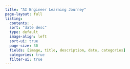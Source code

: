 ```yaml
---
title: "AI Engineer Learning Journey"
page-layout: full
listing:
  contents: .
  sort: "date desc"
  type: default
  image-align: left
  sort-ui: true
  page-size: 30
  fields: [image, title, description, date, categories]
  categories: true
  filter-ui: true
---
```



